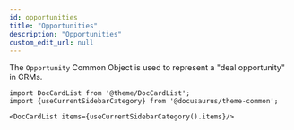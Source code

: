 ```yaml
---
id: opportunities
title: "Opportunities"
description: "Opportunities"
custom_edit_url: null
---
```




The `Opportunity` Common Object is used to represent a "deal opportunity" in CRMs.



```mdx-code-block
import DocCardList from '@theme/DocCardList';
import {useCurrentSidebarCategory} from '@docusaurus/theme-common';

<DocCardList items={useCurrentSidebarCategory().items}/>
```
      